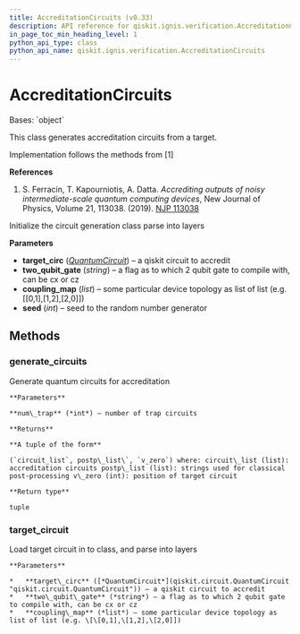 ```yaml
---
title: AccreditationCircuits (v0.33)
description: API reference for qiskit.ignis.verification.AccreditationCircuits in qiskit v0.33
in_page_toc_min_heading_level: 1
python_api_type: class
python_api_name: qiskit.ignis.verification.AccreditationCircuits
---
```


# AccreditationCircuits

<Class id="qiskit.ignis.verification.AccreditationCircuits" isDedicatedPage={true} github="https://github.com/qiskit-community/qiskit-ignis/tree/stable/0.7/qiskit/ignis/verification/accreditation/circuits.py" signature="AccreditationCircuits(target_circ, two_qubit_gate='cx', coupling_map=None, seed=None)" modifiers="class">
  Bases: `object`

  This class generates accreditation circuits from a target.

  Implementation follows the methods from \[1]

  **References**

  1.  S. Ferracin, T. Kapourniotis, A. Datta. *Accrediting outputs of noisy intermediate-scale quantum computing devices*, New Journal of Physics, Volume 21, 113038. (2019). [NJP 113038](https://iopscience.iop.org/article/10.1088/1367-2630/ab4fd6)

  Initialize the circuit generation class parse into layers

  **Parameters**

  *   **target\_circ** ([*QuantumCircuit*](qiskit.circuit.QuantumCircuit "qiskit.circuit.QuantumCircuit")) – a qiskit circuit to accredit
  *   **two\_qubit\_gate** (*string*) – a flag as to which 2 qubit gate to compile with, can be cx or cz
  *   **coupling\_map** (*list*) – some particular device topology as list of list (e.g. \[\[0,1],\[1,2],\[2,0]])
  *   **seed** (*int*) – seed to the random number generator

  ## Methods

  <span id="qiskit-ignis-verification-accreditationcircuits-generate-circuits" />

  ### generate\_circuits

  <Function id="qiskit.ignis.verification.AccreditationCircuits.generate_circuits" signature="AccreditationCircuits.generate_circuits(num_trap)">
    Generate quantum circuits for accreditation

    **Parameters**

    **num\_trap** (*int*) – number of trap circuits

    **Returns**

    **A tuple of the form**

    (`circuit_list`, postp\_list\`, `v_zero`) where: circuit\_list (list): accreditation circuits postp\_list (list): strings used for classical post-processing v\_zero (int): position of target circuit

    **Return type**

    tuple
  </Function>

  <span id="qiskit-ignis-verification-accreditationcircuits-target-circuit" />

  ### target\_circuit

  <Function id="qiskit.ignis.verification.AccreditationCircuits.target_circuit" signature="AccreditationCircuits.target_circuit(target_circ, two_qubit_gate='cx', coupling_map=None)">
    Load target circuit in to class, and parse into layers

    **Parameters**

    *   **target\_circ** ([*QuantumCircuit*](qiskit.circuit.QuantumCircuit "qiskit.circuit.QuantumCircuit")) – a qiskit circuit to accredit
    *   **two\_qubit\_gate** (*string*) – a flag as to which 2 qubit gate to compile with, can be cx or cz
    *   **coupling\_map** (*list*) – some particular device topology as list of list (e.g. \[\[0,1],\[1,2],\[2,0]])
  </Function>
</Class>

